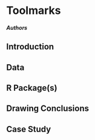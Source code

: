 # Toolmarks {#toolmarks}

#### *Authors* {-}

## Introduction

## Data 

## R Package(s)

## Drawing Conclusions

## Case Study
